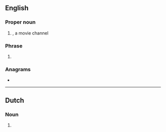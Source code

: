 {{also|hbo}}
==English==
{{wikipedia}}

===Proper noun===
{{en-proper noun}}

# {{lb|en|television}} {{initialism of|en|{{w|Home Box Office}}}}, a movie channel

===Phrase===
{{en-phrase}}

# {{lb|en|aviation|travel}} {{initialism of|en|[[hand]] [[baggage]] [[only]]}} {{gloss|fare type}}

===Anagrams===
* {{anagrams|en|a=bho|BHO|BOH|Hob|boh|hob}}

----

==Dutch==

===Noun===
{{nl-noun|n|-'s|-}}

# {{acronym of|nl|hoger beroepsonderwijs}}